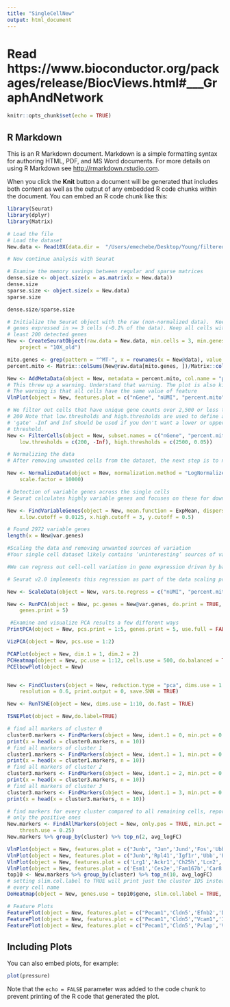 ```yaml
---
title: "SingleCellNew"
output: html_document
---
```

# Read https://www.bioconductor.org/packages/release/BiocViews.html#___GraphAndNetwork
```r
knitr::opts_chunk$set(echo = TRUE)
```

## R Markdown

This is an R Markdown document. Markdown is a simple formatting syntax for authoring HTML, PDF, and MS Word documents. For more details on using R Markdown see <http://rmarkdown.rstudio.com>.

When you click the **Knit** button a document will be generated that includes both content as well as the output of any embedded R code chunks within the document. You can embed an R code chunk like this:

```r
library(Seurat)
library(dplyr)
library(Matrix)
```

```r
# Load the file
# Load the dataset
New.data <- Read10X(data.dir =  "/Users/emechebe/Desktop/Young/filtered_gene_bc_matrices/mm10")

# Now continue analysis with Seurat 

# Examine the memory savings between regular and sparse matrices
dense.size <- object.size(x = as.matrix(x = New.data))
dense.size
sparse.size <- object.size(x = New.data)
sparse.size

dense.size/sparse.size

# Initialize the Seurat object with the raw (non-normalized data).  Keep all
# genes expressed in >= 3 cells (~0.1% of the data). Keep all cells with at
# least 200 detected genes
New <- CreateSeuratObject(raw.data = New.data, min.cells = 3, min.genes = 200, 
    project = "10X_old")

mito.genes <- grep(pattern = "^MT-", x = rownames(x = New@data), value = TRUE)
percent.mito <- Matrix::colSums(New@raw.data[mito.genes, ])/Matrix::colSums(New@raw.data)

New <- AddMetaData(object = New, metadata = percent.mito, col.name = "percent.mito")
# This threw up a warning. Understand that warning. The plot is also kinda different from the plot from the tutorial;
# The warning is that all cells have the same value of feature
VlnPlot(object = New, features.plot = c("nGene", "nUMI", "percent.mito"), nCol = 3)

# We filter out cells that have unique gene counts over 2,500 or less than
# 200 Note that low.thresholds and high.thresholds are used to define a
# 'gate' -Inf and Inf should be used if you don't want a lower or upper
# threshold.
New <- FilterCells(object = New, subset.names = c("nGene", "percent.mito"), 
    low.thresholds = c(200, -Inf), high.thresholds = c(2500, 0.05))

# Normalizing the data
# After removing unwanted cells from the dataset, the next step is to normalize the data. By default, we employ a global-scaling normalization method “LogNormalize” that normalizes the gene expression measurements for each cell by the total expression, multiplies this by a scale factor (10,000 by default), and log-transforms the result.

New <- NormalizeData(object = New, normalization.method = "LogNormalize", 
    scale.factor = 10000)

# Detection of variable genes across the single cells
# Seurat calculates highly variable genes and focuses on these for downstream analysis. FindVariableGenes calculates the average expression and dispersion for each gene, places these genes into bins, and then calculates a z-score for dispersion within each bin. This helps control for the relationship between variability and average expression. This function is unchanged from (Macosko et al.), but new methods for variable gene expression identification are coming soon. We suggest that users set these parameters to mark visual outliers on the dispersion plot, but the exact parameter settings may vary based on the data type, heterogeneity in the sample, and normalization strategy. The parameters here identify ~2,000 variable genes, and represent typical parameter settings for UMI data that is normalized to a total of 1e4 molecules.

New <- FindVariableGenes(object = New, mean.function = ExpMean, dispersion.function = LogVMR, 
    x.low.cutoff = 0.0125, x.high.cutoff = 3, y.cutoff = 0.5)

# Found 2972 variable genes
length(x = New@var.genes)

#Scaling the data and removing unwanted sources of variation
#Your single cell dataset likely contains ‘uninteresting’ sources of variation. This could include not only technical noise, but batch effects, or even biological sources of variation (cell cycle stage). As suggested in Buettner et al, NBT, 2015, regressing these signals out of the analysis can improve downstream dimensionality reduction and clustering. To mitigate the effect of these signals, Seurat constructs linear models to predict gene expression based on user-defined variables. The scaled z-scored residuals of these models are stored in the scale.data slot, and are used for dimensionality reduction and clustering.

#We can regress out cell-cell variation in gene expression driven by batch (if applicable), cell alignment rate (as provided by Drop-seq tools for Drop-seq data), the number of detected molecules, and mitochondrial gene expression. For cycling cells, we can also learn a ‘cell-cycle’ score (see example [HERE]) and regress this out as well. In this simple example here for post-mitotic blood cells, we regress on the number of detected molecules per cell as well as the percentage mitochondrial gene content.

# Seurat v2.0 implements this regression as part of the data scaling process. Therefore, the RegressOut function has been deprecated, and replaced with the vars.to.regress argument in ScaleData.

New <- ScaleData(object = New, vars.to.regress = c("nUMI", "percent.mito"))

New <- RunPCA(object = New, pc.genes = New@var.genes, do.print = TRUE, pcs.print = 1:5, 
    genes.print = 5)

 #Examine and visualize PCA results a few different ways
PrintPCA(object = New, pcs.print = 1:5, genes.print = 5, use.full = FALSE)

VizPCA(object = New, pcs.use = 1:2)

PCAPlot(object = New, dim.1 = 1, dim.2 = 2)
PCHeatmap(object = New, pc.use = 1:12, cells.use = 500, do.balanced = TRUE, label.columns = FALSE, use.full = FALSE)
PCElbowPlot(object = New)


New <- FindClusters(object = New, reduction.type = "pca", dims.use = 1:10, 
    resolution = 0.6, print.output = 0, save.SNN = TRUE)

New <- RunTSNE(object = New, dims.use = 1:10, do.fast = TRUE)

TSNEPlot(object = New,do.label=TRUE)

# find all markers of cluster 0
cluster0.markers <- FindMarkers(object = New, ident.1 = 0, min.pct = 0.25)
print(x = head(x = cluster0.markers, n = 10))
# find all markers of cluster 1
cluster1.markers <- FindMarkers(object = New, ident.1 = 1, min.pct = 0.25)
print(x = head(x = cluster1.markers, n = 10))
# find all markers of cluster 2
cluster3.markers <- FindMarkers(object = New, ident.1 = 2, min.pct = 0.25)
print(x = head(x = cluster3.markers, n = 10))
# find all markers of cluster 3
cluster3.markers <- FindMarkers(object = New, ident.1 = 3, min.pct = 0.25)
print(x = head(x = cluster3.markers, n = 10))

# find markers for every cluster compared to all remaining cells, report
# only the positive ones
New.markers <- FindAllMarkers(object = New, only.pos = TRUE, min.pct = 0.25, 
    thresh.use = 0.25)
New.markers %>% group_by(cluster) %>% top_n(2, avg_logFC)

VlnPlot(object = New, features.plot = c("Junb", "Jun",'Jund','Fos','Ubb','Rpl41'))
VlnPlot(object = New, features.plot = c("Junb",'Rpl41','Igf1r','Ubb','Fos','Slco1c1'))
VlnPlot(object = New, features.plot = c('Lrg1','Ackr1','Ch25h','Lcn2','Cfh','Vcam1'))
VlnPlot(object = New, features.plot = c('Esm1','Ces2e','Fam167b','Car8','Col15a1','Plvap'))
top10 <- New.markers %>% group_by(cluster) %>% top_n(10, avg_logFC)
# setting slim.col.label to TRUE will print just the cluster IDS instead of
# every cell name
DoHeatmap(object = New, genes.use = top10$gene, slim.col.label = TRUE, remove.key = TRUE)

# Feature Plots
FeaturePlot(object = New, features.plot = c("Pecam1",'Cldn5','Efnb2','Dll4','Ephb4','Mfsd2a'), cols.use = c("grey", "blue"),reduction.use = "tsne")
FeaturePlot(object = New, features.plot = c("Pecam1",'Cldn5',"Vcam1",'Icam1','Lrg1','Cd74'), cols.use = c("grey", "blue"),reduction.use = "tsne")
FeaturePlot(object = New, features.plot = c("Pecam1",'Cldn5','Pvlap','Vwf','Ptprc','Cd14'), cols.use = c("grey", "blue"),reduction.use = "tsne")
```
## Including Plots

You can also embed plots, for example:

```r
plot(pressure)
```

Note that the `echo = FALSE` parameter was added to the code chunk to prevent printing of the R code that generated the plot.
